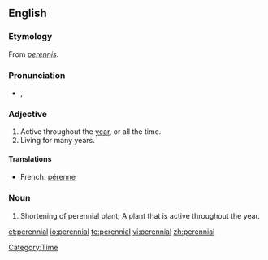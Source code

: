 {{wikipedia|dab=Perennial}}
==English==

===Etymology===
From {{L.}} ''[[perennis]]''.

===Pronunciation===
* {{IPA|/pəˈɹɛniəl/}}, {{SAMPA|/p@"rEni@l/}}

===Adjective===
{{en-adj}}

# Active throughout the [[year]], or all the time.
# Living for many years.

====Translations====
{{top}}
* French: [[pérenne]]
{{bottom}}

===Noun===
{{en-noun}}

# Shortening of perennial plant; A plant that is active throughout the year.

[[Category:Time]]

[[et:perennial]]
[[io:perennial]]
[[te:perennial]]
[[vi:perennial]]
[[zh:perennial]]